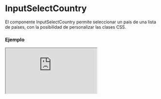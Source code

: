 
# InputSelectCountry

El componente InputSelectCountry permite seleccionar un país de una lista de países, con la posibilidad de personalizar las clases CSS.

### Ejemplo

<Iframe
  minHeightIframe="30dvh"
  src="https://fenextjs-component-storybook.vercel.app/iframe.html?args=&id=input-inputselectcountry--index&viewMode=story"
/>

### Importacion

Para importar el componente InputSelectCountry, se puede hacer desde fenextjs

```tsx copy
import { InputSelectCountry } from "fenextjs";
```

### Parametros

| Parametro | Tipo                              | Requerido | Default | Descripcion                                                                                                |
| --------- | --------------------------------- | --------- | ------- | ---------------------------------------------------------------------------------------------------------- |
| ...props  | InputSelectTProps\<CountryProps\> | no        |         | Propiedades adicionales que extienden de InputSelectTProps, como eventos o configuraciones del componente. |

### Storybook

Para ver el storybook del componente lo puede hacer con este [link](https://fenextjs-component-storybook.vercel.app/?path=/story/input-inputselectcountry--index)

### Usos

- Básico

```tsx copy
<InputSelectCountry />
```

- InputSelectCountry con opciones personalizadas

```tsx copy
<InputSelectCountry
  classNameSelect="custom-select"
  classNameList="custom-list"
/>
```

- InputSelectCountry con estilos CSS personalizados

```tsx copy
<InputSelectCountry classNameSelect="custom-select-class" />
```
